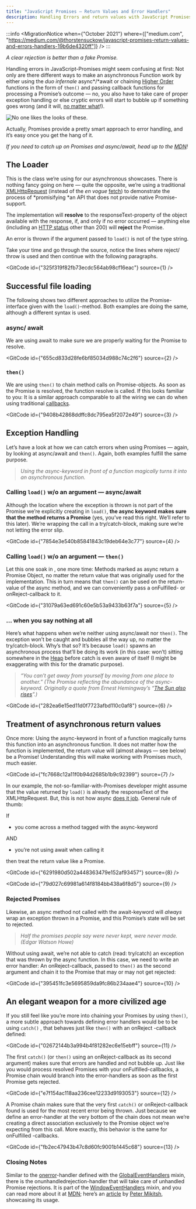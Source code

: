 ```yaml
---
title: "JavaScript Promises — Return Values and Error Handlers"
description: Handling Errors and return values with JavaScript Promises
---
```



:::info
<MigrationNotice
    when={"October 2021"}
    where={["medium.com", "https://medium.com/@thorstensuckow/javascript-promises-return-values-and-errors-handlers-19b6de4320ff"]}
/>
:::

_A clear rejection is better than a fake Promise._

Handling errors in JavaScript-Promises might seem confusing at first: Not only are there different ways to make an asynchronous Function work by either using the *duo infernale* async*/*await or chaining [Higher Order](https://en.wikipedia.org/wiki/Higher-order_function) functions in the form of `then()` and passing callback functions for processing a Promise’s outcome — no, you also have to take care of proper exception handling or else cryptic errors will start to bubble up if something goes wrong (and it will, [no matter what](https://softwareengineering.stackexchange.com/questions/195571/is-it-possible-to-reach-absolute-zero-bug-state-for-large-scale-software)!).

![No one likes the looks of these.](https://cdn-images-1.medium.com/max/2000/1*B5VUiFT9KenPSFQ9dNXHNQ.png)

Actually, Promises provide a pretty smart approach to error handling, and it’s easy once you get the hang of it.

*If you need to catch up on Promises and *async*/*await*, head up to the [MDN](https://developer.mozilla.org/en-US/docs/Web/JavaScript/Reference/Statements/async_function)!*

## The Loader

This is the class we’re using for our asynchronous showcases. There is nothing fancy going on here — quite the opposite, we’re using a traditional [XMLHttpRequest](https://developer.mozilla.org/en-US/docs/Web/API/XMLHttpRequest) (instead of the *en vogue* [fetch](https://developer.mozilla.org/en-US/docs/Web/API/fetch)) to demonstrate the process of *promisifying *an API that does not provide native Promise-support.

The implementation will **resolve** to the responseText-property of the object available with the response, if, and only if no error occurred — anything else (including an [HTTP status](https://datatracker.ietf.org/doc/html/rfc7231#section-6.1) other than 200) will **reject** the Promise.

An error is thrown if the argument passed to `load()` is not of the type string.

Take your time and go through the source, notice the lines where reject/ throw is used and then continue with the following paragraphs.

<GitCode id={"325f319f82fb73ecdc564ab98cf16eac"} source={1} />


## Successful file loading

The following shows two different approaches to utilize the Promise-interface given with the `load()`-method. Both examples are doing the same, although a different syntax is used.

### async/ await

We are using await to make sure we are properly waiting for the Promise to resolve.

<GitCode id={"655cd833d28fe6bf85034d988c74c2f6"} source={2} />

### `then()`

We are using `then()` to chain method calls on Promise-objects. As soon as the Promise is resolved, the function resolve is called. If this looks familiar to you: It is a similar approach comparable to all the wiring we can do when using traditional [callbacks](https://medium.com/free-code-camp/javascript-from-callbacks-to-async-await-1cc090ddad99).


<GitCode id={"9408b42868ddffc8dc795ea5f2072e49"} source={3} />

## Exception Handling

Let’s have a look at how we can catch errors when using Promises — again, by looking at async/await and `then()`. Again, both examples fulfill the same purpose.
>  _Using the async-keyword in front of a function magically turns it into an asynchronous function._

### Calling `load()` w/o an argument — async/await

Although the location where the exception is thrown is not part of the Promise we’re explicitly creating in `load()`, **the async keyword makes sure that the method returns a Promise** (yes, you’ve read this right. We’ll refer to this later). We’re wrapping the call in a try/catch-block, making sure we’re not letting the error slip.


<GitCode id={"7854e3e540b85841843c19deb64e3c77"} source={4} />

### Calling `load()` w/o an argument — `then()`

Let this one soak in , one more time: Methods marked as async return a Promise Object, no matter the return value that was originally used for the implementation. This in turn means that `then()` can be used on the return-value of the async method, and we can conveniently pass a onFulfilled- or onReject-callback to it.

<GitCode id={"31079a63ed691c60e5b53a9433b63f7a"} source={5} />

### … when you say nothing at all

Here’s what happens when we’re neither using async/await nor `then()`. The exception won’t be caught and bubbles all the way up, no matter the try/catch-block. Why’s that so? It’s because `load()` spawns an asynchronous process that’ll be doing its work (in this case: won’t) sitting somewhere in the [Heap](https://felixgerschau.com/javascript-memory-management/) before catch is even aware of itself (I might be exaggerating with this for the dramatic purpose).
>  _“You can’t get away from yourself by moving from one place to another.”_
>  _(The Promise reflecting the abundance of the async-keyword. Originally a quote from Ernest Hemingway’s “[The Sun also rises](https://en.wikipedia.org/wiki/The_Sun_Also_Rises)”.)_

<GitCode id={"282ea6e15ed11d0f7723afbd110c0af8"} source={6} />

## Treatment of asynchronous return values

Once more: Using the async-keyword in front of a function magically turns this function into an asynchronous function. It does not matter how the function is implemented, the return value will (almost always — see below) be a Promise! Understanding this will make working with Promises much, much easier.

<GitCode id={"fc7668c12a11f0b94d2685b1b9c92399"} source={7} />

In our example, the not-so-familiar-with-Promises developer might assume that the value returned by `load()` is already the responseText of the XMLHttpRequest. But, this is not how async [does it job](https://developer.mozilla.org/en-US/docs/Learn/JavaScript/Asynchronous/Async_await). General rule of thumb:

If

* you come across a method tagged with the async-keyword

AND

* you’re not using await when calling it

then treat the return value like a Promise.

<GitCode id={"6291980d502a448363479e152af93457"} source={8} />

<GitCode id={"79d027c69981a614f8184bb438a6f8d5"} source={9} />

### Rejected Promises

Likewise, an async method not called with the await-keyword will *always* wrap an exception thrown in a Promise, and this Promise’s state will be set to rejected.
>  _Half the promises people say were never kept, were never made._
>  _(Edgar Watson Howe)_

Without using await, we’re not able to catch (read: try/catch) an exception that was thrown by the async function. In this case, we need to write an error handler: An onReject-callback, passed to `then()` as the second argument and chain it to the Promise that may or may not get rejected:

<GitCode id={"395451fc3e5695859da9fc86b234aae4"} source={10} />

## An elegant weapon for a more civilized age

If you still feel like you’re more into chaining your Promises by using `then()`, a more subtle approach towards defining error handlers would be to be using `catch()` , that behaves just like `then()` with an onReject -callback defined:

<GitCode id={"02672144b3a994b4f81282ec6e15ebff"} source={11} />

The first `catch()` (or `then()` using an onReject-callback as its second argument) makes sure that errors are handled and not bubble up. Just like you would process resolved Promises with your onFulfilled-callbacks, a Promise chain would branch into the error-handlers as soon as the first Promise gets rejected.

<GitCode id={"e7f154ac118aa236cee12233d9193053"} source={12} />

A Promise chain makes sure that the very first `catch()` or onReject-callback found is used for the most recent error being thrown. Just because we define an error-handler at the very bottom of the chain does not mean we’re creating a direct association exclusively to the Promise object we’re expecting from this call. More exactly, this behavior is the same for onFulfilled -callbacks.

<GitCode id={"fb2ec47943b47c8d60fc9001b1445c68"} source={13} />

### Closing Notes

Similar to the [onerror](https://developer.mozilla.org/en-US/docs/Web/API/GlobalEventHandlers/onerror)-handler defined with the [GlobalEventHandlers](https://developer.mozilla.org/en-US/docs/Web/API/GlobalEventHandlers) mixin, there is the onunhandledrejection-handler that will take care of unhandled Promise rejections. It is part of the [WindowEventHandlers](https://developer.mozilla.org/en-US/docs/Web/API/WindowEventHandlers) mixin, and you can read more about it at [MDN](https://developer.mozilla.org/en-US/docs/Web/API/WindowEventHandlers/onunhandledrejection); here’s an [article](https://medium.com/@petermikitsh/logging-client-side-javascript-stack-traces-86921532589) by [Peter Mikitsh](https://medium.com/@petermikitsh), showcasing its usage.


